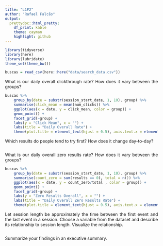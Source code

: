 ```yaml
---
title: "L1P2"
author: "Rafael Falcão"
output:
  prettydoc::html_pretty:
    df_print: kable
    theme: cayman
    highlight: github
---
```


<style>
body {
text-align: justify}
</style>

```r
library(tidyverse)
library(here)
library(lubridate)
theme_set(theme_bw())
```

```r
buscas = read_csv(here::here("data/search_data.csv"))
```

What is our daily overall clickthrough rate? How does it vary between the groups?

```r
buscas %>%
    group_by(date = substr(session_start_date, 1, 10), group) %>%
    summarise(click_mean = mean(num_clicks)) %>%
    ggplot(aes(x = date, y = click_mean, color = group)) +
    geom_point() + 
    facet_grid(~group) +
    labs(y = "Click Mean", x = "") +
    labs(title = "Daily Overall Rate") + 
    theme(plot.title = element_text(hjust = 0.5), axis.text.x = element_text(hjust = 1, angle = 45), legend.position="none")
```

Which results do people tend to try first? How does it change day-to-day?

```r

```

What is our daily overall zero results rate? How does it vary between the groups?

```r

buscas %>%
    group_by(date = substr(session_start_date, 1, 10), group) %>%
    summarise(count_zero = sum(results == 0), total = n()) %>%
    ggplot(aes(x = date, y = count_zero/total , color = group)) +
    geom_point() + 
    facet_grid(~group) +
    labs(y = "Zero Results Overall", x = "") +
    labs(title = "Daily Overall Zero Results Rate") + 
    theme(plot.title = element_text(hjust = 0.5), axis.text.x = element_text(hjust = 1, angle = 45), legend.position="none")

```

Let session length be approximately the time between the first event and the last event in a session. Choose a variable from the dataset and describe its relationship to session length. Visualize the relationship.

```r

```

Summarize your findings in an executive summary.

```r

```
